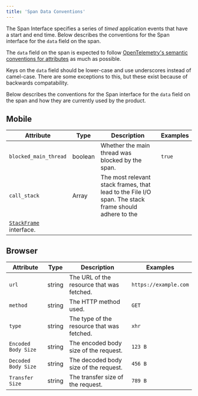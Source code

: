```yaml
---
title: 'Span Data Conventions'
---
```


The Span Interface specifies a series of _timed_ application events that have a start and end time. Below describes the conventions for the Span interface for the `data` field on the span.

The `data` field on the span is expected to follow [OpenTelemetry's semantic conventions for attributes](https://github.com/open-telemetry/opentelemetry-specification/blob/24de67b3827a4e3ab2515cd8ab62d5bcf837c586/specification/trace/semantic_conventions/README.md) as much as possible.

Keys on the `data` field should be lower-case and use underscores instead of camel-case. There are some exceptions to this, but these exist because of backwards compatability.

Below describes the conventions for the Span interface for the `data` field on the span and how they are currently used by the product.

## Mobile

| Attribute                                                                                             | Type              | Description                                                                                          | Examples |
| ----------------------------------------------------------------------------------------------------- | ----------------- | ---------------------------------------------------------------------------------------------------- | -------- |
| `blocked_main_thread`                                                                                 | boolean           | Whether the main thread was blocked by the span.                                                     | `true`   |
| `call_stack`                                                                                          | Array<StackFrame> | The most relevant stack frames, that lead to the File I/O span. The stack frame should adhere to the |
| [`StackFrame`](https://develop.sentry.dev/sdk/event-payloads/stacktrace/#frame-attributes) interface. |                   |

## Browser

| Attribute           | Type   | Description                                | Examples              |
| ------------------- | ------ | ------------------------------------------ | --------------------- |
| `url`               | string | The URL of the resource that was fetched.  | `https://example.com` |
| `method`            | string | The HTTP method used.                      | `GET`                 |
| `type`              | string | The type of the resource that was fetched. | `xhr`                 |
| `Encoded Body Size` | string | The encoded body size of the request.      | `123 B`               |
| `Decoded Body Size` | string | The decoded body size of the request.      | `456 B`               |
| `Transfer Size`     | string | The transfer size of the request.          | `789 B`               |
